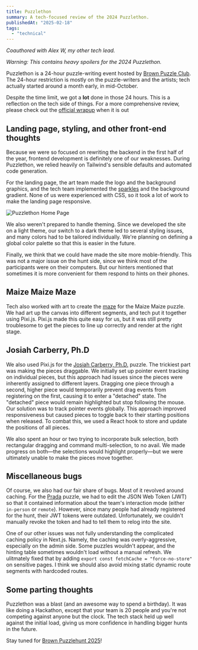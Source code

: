 ```yaml
---
title: Puzzlethon
summary: A tech-focused review of the 2024 Puzzlethon.
publishedAt: "2025-02-18"
tags:
  - "technical"
---
```


_Coauthored with Alex W, my other tech lead._

_Warning: This contains heavy spoilers for the 2024 Puzzlethon._

Puzzlethon is a <span className="text-2xl text-rose-600 font-bold">24-hour</span> puzzle-writing event hosted by [Brown Puzzle Club](https://brownpuzzle.club/).
The 24-hour restriction is mostly on the puzzle-writers and the artists;
tech actually started around a month early, in mid-October.

Despite the time limit, we got a **lot** done in those 24 hours. This is a reflection on the tech side of things.
For a more comprehensive review, please check out the [official wrapup](https://puzzlethon.brownpuzzle.club/wrapup) when it is out

## Landing page, styling, and other front-end thoughts

Because we were so focused on rewriting the backend in the first half of the year, frontend development is definitely one of our weaknesses. During Puzzlethon, we relied heavily on Tailwind's sensible defaults and automated code generation.

For the landing page, the art team made the logo and the background graphics, and the tech team implemented the [sparkles](https://ui.aceternity.com/components/sparkles) and the background gradient. None of us were experienced with CSS, so it took a lot of work to make the landing page responsive.

![Puzzlethon Home Page](/2024-puzzlethon/puzzlethon-home-page.png)

We also weren't prepared to handle theming. Since we developed the site on a light theme, our switch to a dark theme led to several styling issues, and many colors had to be tailored individually. We're planning on defining a global color palette so that this is easier in the future.

Finally, we think that we could have made the site more moble-friendly. This was not a major issue on the hunt side, since we think most of the participants were on their computers. But our hinters mentioned that sometimes it is more convenient for them respond to hints on their phones.

<PuzzlethonHinting />

## Maize Maize Maze

Tech also worked with art to create the [maze](https://puzzlethon.brownpuzzle.club/wrapup) for the Maize Maize puzzle. We had art up the canvas into different segments, and tech put it together using Pixi.js. Pixi.js made this quite easy for us, but it was still pretty troublesome to get the pieces to line up correctly and render at the right stage.

<PuzzlethonMap />

## Josiah Carberry, Ph.D

We also used Pixi.js for the [Josiah Carberry, Ph.D.](https://puzzlethon.brownpuzzle.club/puzzle/carberry) puzzle. The trickiest part was making the pieces draggable. We initially set up pointer event tracking on individual pieces, but this approach had issues since the pieces were inherently assigned to different layers. Dragging one piece through a second, higher piece would temporarily prevent drag events from registering on the first, causing it to enter a "detached" state. The "detached" piece would remain highlighted but stop following the mouse. Our solution was to track pointer events globally. This approach improved responsiveness but caused pieces to toggle back to their starting positions when released. To combat this, we used a React hook to store and update the positions of all pieces.

We also spent an hour or two trying to incorporate bulk selection, both rectangular dragging and command multi-selection, to no avail. We made progress on both—the selections would highlight properly—but we were ultimately unable to make the pieces move together.

<PuzzlethonCarberry />

## Miscellaneous bugs

Of course, we also had our fair share of bugs. Most of it revolved around caching. For the [Prada](https://puzzlethon.brownpuzzle.club/puzzle/prada) puzzle, we had to edit the JSON Web Token (JWT) so that it contained information about the team's interaction mode (either `in-person` or `remote`). However, since many people had already registered for the hunt, their JWT tokens were outdated. Unfortunately, we couldn't manually revoke the token and had to tell them to relog into the site.

One of our other issues was not fully understanding the complicated caching policy in Next.js. Namely, the caching was overly-aggressive, especially on the admin side. Some puzzles wouldn't appear, and the hinting table sometimes wouldn't load without a manual refresh. We ulitmately fixed that by adding `export const fetchCache = "force-no-store"` on sensitive pages. I think we should also avoid mixing static dynamic route segments with hardcoded routes.

## Some parting thoughts

Puzzlethon was a blast (and an awesome way to spend a birthday). It was like doing a Hackathon, except that your team is 20 people and you're not competing against anyone but the clock. The tech stack held up well against the initial load, giving us more confidence in handling bigger hunts in the future.

Stay tuned for [Brown Puzzlehunt 2025](https://www.brownpuzzlehunt.com/)!
